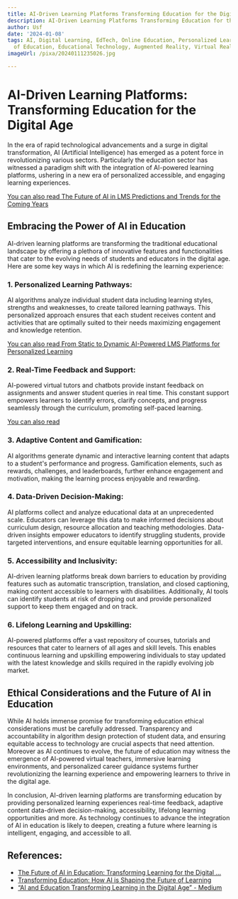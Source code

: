 ```yaml
---
title: AI-Driven Learning Platforms Transforming Education for the Digital Age
description: AI-Driven Learning Platforms Transforming Education for the Digital Age
author: Usf
date: '2024-01-08'
tags: AI, Digital Learning, EdTech, Online Education, Personalized Learning, Future
  of Education, Educational Technology, Augmented Reality, Virtual Reality, Gamification
imageUrl: /pixa/20240111235026.jpg

---
```

# AI-Driven Learning Platforms: Transforming Education for  the Digital Age

In the era of  rapid technological advancements and a surge in digital transformation, AI (Artificial Intelligence) has emerged as a potent force in revolutionizing various sectors.  Particularly the education sector has  witnessed  a paradigm shift with  the  integration of AI-powered learning platforms, ushering in a new era of personalized accessible, and engaging learning experiences.

[You can also read The Future of AI in LMS  Predictions and Trends  for  the Coming Years](The%20Future%20of%20AI%20in%20LMS%20Predictions%20and%20Trends%20for%20the%20Coming%20Years)


## Embracing the Power of AI in Education

AI-driven learning platforms are transforming the traditional educational landscape by  offering a plethora of innovative features and functionalities that  cater  to the evolving needs of students and educators in the digital age. Here are some key ways in which  AI is redefining  the learning experience:

### 1. Personalized Learning Pathways:

AI algorithms  analyze individual student data including learning styles, strengths  and  weaknesses, to create tailored learning pathways. This personalized approach  ensures that each student receives content and activities that are optimally suited to their needs maximizing engagement and knowledge retention.

[You can also read From Static to Dynamic AI-Powered LMS Platforms for Personalized Learning](From%20Static%20to%20Dynamic%20AI-Powered%20LMS%20Platforms%20for%20Personalized%20Learning)


### 2. Real-Time  Feedback and Support:

AI-powered virtual tutors and chatbots provide instant feedback on assignments  and  answer student queries in real time. This constant support empowers learners to identify errors, clarify concepts,  and progress seamlessly through the curriculum, promoting self-paced learning.

[You can also read ]()


### 3. Adaptive Content and Gamification:

AI  algorithms generate dynamic and interactive learning content that adapts to a student's performance and progress. Gamification elements, such as  rewards, challenges,  and leaderboards, further enhance engagement  and motivation, making the learning process enjoyable and rewarding.

### 4. Data-Driven Decision-Making:

AI platforms collect and analyze educational data at an unprecedented  scale. Educators can leverage this data to make informed decisions  about curriculum design, resource allocation and teaching methodologies. Data-driven insights empower educators to identify struggling  students,  provide targeted interventions, and ensure equitable  learning opportunities for all.

### 5. Accessibility and Inclusivity:

AI-driven learning platforms  break down barriers to education by providing features such as automatic transcription, translation, and closed captioning, making content  accessible to learners  with disabilities. Additionally, AI  tools can identify  students at risk of dropping out and provide personalized support  to keep them engaged and on track.

### 6. Lifelong Learning and Upskilling:

AI-powered platforms offer  a  vast repository of courses, tutorials and resources that cater to learners of all ages and skill levels. This enables continuous learning and upskilling empowering individuals to stay updated with the latest knowledge  and skills required in the rapidly evolving job market.

## Ethical  Considerations and the Future of AI in Education

While AI holds immense  promise for transforming education ethical  considerations must be carefully addressed. Transparency and accountability in algorithm design protection of student data, and ensuring equitable access  to technology are crucial aspects that need attention. Moreover  as AI continues to evolve, the future of education may witness the emergence of AI-powered virtual  teachers, immersive learning environments, and personalized  career guidance systems further revolutionizing  the learning experience and empowering  learners to thrive in the digital age.

In conclusion, AI-driven learning  platforms are transforming education by providing personalized learning experiences real-time feedback, adaptive content data-driven decision-making, accessibility, lifelong  learning opportunities and more.  As technology continues to  advance the integration of  AI in education is likely to deepen, creating a future where learning is intelligent, engaging, and accessible to all.

## References:
- [The Future of AI in Education: Transforming Learning for the Digital ...](https://www.linkedin.com/pulse/future-ai-education-transforming-learning-digital-age-przepi%C3%B3rkowski)
- [Transforming Education: How AI is Shaping the Future of Learning](https://www.linkedin.com/pulse/transforming-education-how-ai-shaping-future-learning-zy6qf)
- [“AI and Education Transforming Learning in the Digital Age” - Medium](https://medium.com/@Land2Cyber/ai-and-education-transforming-learning-in-the-digital-age-5c6430dbdbaf)
